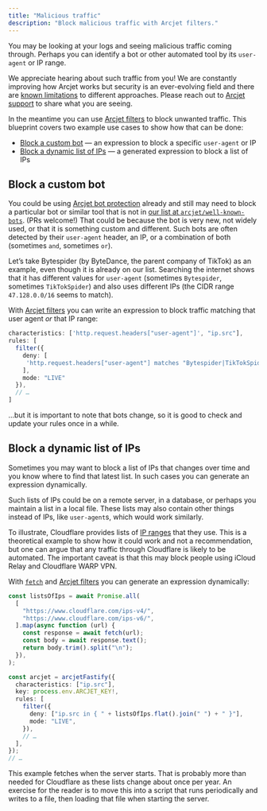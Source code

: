 ```yaml
---
title: "Malicious traffic"
description: "Block malicious traffic with Arcjet filters."
---
```


You may be looking at your logs and seeing malicious traffic coming through.
Perhaps you can identify a bot or other automated tool by its `user-agent` or
IP range.

We appreciate hearing about such traffic from you!
We are constantly improving how Arcjet works but security is an ever-evolving
field and there are [known limitations][arcjet-limitations] to different
approaches.
Please reach out to [Arcjet support][arcjet-support] to share what you are
seeing.

In the meantime you can use [Arcjet filters][arcjet-filters] to block unwanted
traffic.
This blueprint covers two example use cases to show how that can be done:

- [Block a custom bot](#block-a-custom-bot)
  — an expression to block a specific `user-agent` or IP
- [Block a dynamic list of IPs](#block-a-dynamic-list-of-ips)
  — a generated expression to block a list of IPs

## Block a custom bot

You could be using [Arcjet bot protection][arcjet-bots] already and still may
need to block a particular bot or similar tool that is not in
[our list at `arcjet/well-known-bots`][github-arcjet-well-known-bots].
(PRs welcome!)
That could be because the bot is very new,
not widely used,
or that it is something custom and different.
Such bots are often detected by their `user-agent` header,
an IP,
or a combination of both (sometimes `and`, sometimes `or`).

Let’s take Bytespider
(by ByteDance, the parent company of TikTok)
as an example,
even though it is already on our list.
Searching the internet shows that it has different values for `user-agent`
(sometimes `Bytespider`, sometimes `TikTokSpider`)
and also uses different IPs
(the CIDR range `47.128.0.0/16` seems to match).

With [Arcjet filters][arcjet-filters]
you can write an expression to block traffic matching that user agent _or_
that IP range:

```ts
characteristics: ['http.request.headers["user-agent"]', "ip.src"],
rules: [
  filter({
    deny: [
     'http.request.headers["user-agent"] matches "Bytespider|TikTokSpider" or ip.src in { 47.128.0.0/16 }',
    ],
    mode: "LIVE"
  }),
  // …
]
```

…but it is important to note that bots change,
so it is good to check and update your rules once in a while.

## Block a dynamic list of IPs

Sometimes you may want to block a list of IPs that changes over time
and you know where to find that latest list.
In such cases you can generate an expression dynamically.

Such lists of IPs could be on a remote server,
in a database,
or perhaps you maintain a list in a local file.
These lists may also contain other things instead of IPs,
like `user-agent`s,
which would work similarly.

To illustrate,
Cloudflare provides lists of [IP ranges][cloudflare-ips] that they use.
This is a theoretical example to show how it could work and not a
recommendation,
but one can argue that any traffic through Cloudflare is likely to be
automated.
The important caveat is that this may block people using iCloud Relay and
Cloudflare WARP VPN.

With [`fetch`][mdn-fetch] and [Arcjet filters][arcjet-filters]
you can generate an expression dynamically:

```ts
const listsOfIps = await Promise.all(
  [
    "https://www.cloudflare.com/ips-v4/",
    "https://www.cloudflare.com/ips-v6/",
  ].map(async function (url) {
    const response = await fetch(url);
    const body = await response.text();
    return body.trim().split("\n");
  }),
);

const arcjet = arcjetFastify({
  characteristics: ["ip.src"],
  key: process.env.ARCJET_KEY!,
  rules: [
    filter({
      deny: ["ip.src in { " + listsOfIps.flat().join(" ") + " }"],
      mode: "LIVE",
    }),
    // …
  ],
});
// …
```

This example fetches when the server starts.
That is probably more than needed for Cloudflare as these lists change about
once per year.
An exercise for the reader is to move this into a script that runs periodically
and writes to a file,
then loading that file when starting the server.

[arcjet-bots]: /bot-protection/quick-start
[arcjet-filters]: /filters/quick-start
[arcjet-limitations]: /limitations
[arcjet-support]: /support
[cloudflare-ips]: https://www.cloudflare.com/ips/
[github-arcjet-well-known-bots]: https://github.com/arcjet/well-known-bots
[mdn-fetch]: https://developer.mozilla.org/en-US/docs/Web/API/Fetch_API/Using_Fetch
